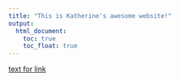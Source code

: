 ```yaml
---
title: "This is Katherine's awesome website!"
output: 
  html_document:
    toc: true
    toc_float: true
---
```

[text for link](resume.html)